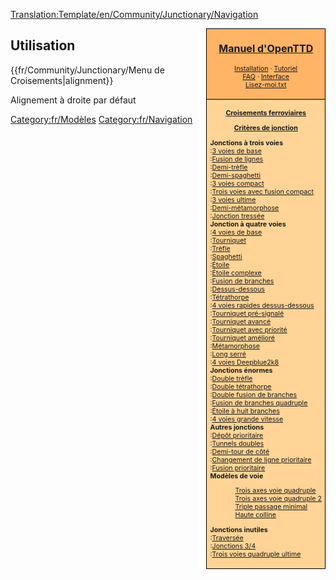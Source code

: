 <noinclude>[[Translation:Template/en/Community/Junctionary/Navigation]]</noinclude></noinclude>
<div style="float:right; padding-left:12px; background:#ffffff;">
<div style="border:1px solid #000000; background:#ffb466; padding:5px; -moz-border-radius-topleft:5px; -moz-border-radius-topright:5px; font-size: 12pt;">
<center><strong><font size="3">[[fr/Manual/Main Page|Manuel d'OpenTTD]]</font></strong></center>
<div style="font-size: 8pt; text-align: center;">
[[fr/Manual/Installation|Installation]] &middot; 
[[fr/Manual/Tutorial/Tutoriel|Tutoriel]]<br />
[[fr/Archive/Community/FAQ|FAQ]] &middot; 
[[fr/Manual/Interface|Interface]]<br />
[[fr/Lisez-moi.txt|Lisez-moi.txt]]
</div>
</div>
<div style="border:1px solid black; border-top-width: 0px; background:#ffd496; padding:5px; -moz-border-radius-bottomleft:5px; -moz-border-radius-bottomright:8px; font-size: 8pt;">

<center>'''[[fr/Community/Junctionary/Main Page|Croisements ferroviaires]]'''</center>
<center>'''[[fr/Community/Junctionary/Critères de jonction|Critères de jonction]]'''</center>

'''Jonctions à trois voies'''<br>
:[[fr/Community/Junctionary/Trois voies de base|3 voies de base]]<br>
:[[fr/Community/Junctionary/Fusion de lignes|Fusion de lignes]]<br>
:[[fr/Community/Junctionary/Demi trèfle|Demi-trèfle]]<br>
:[[fr/Community/Junctionary/Demi Spaghetti|Demi-spaghetti]]<br>
:[[fr/Community/Junctionary/Trois voies compact|3 voies  compact]]<br>
:[[fr/Community/Junctionary/Jonction trois voies avec fusion de branches compact|Trois voies avec fusion compact]]<br>
:[[fr/Community/Junctionary/Trois voies ultime|3 voies ultime]]<br>
:[[fr/Community/Junctionary/Demi Métamorphose|Demi-métamorphose]]<br>
:[[fr/Community/Junctionary/Jonction tressée|Jonction tressée]]<br>

'''Jonction à quatre voies'''<br>
:[[fr/Community/Junctionary/Quatre voies de base|4 voies de base]]<br>
:[[fr/Community/Junctionary/Tourniquet|Tourniquet]]<br>
:[[fr/Archive/Unmapped/Trèfle|Trèfle]]<br>
:[[fr/Community/Junctionary/Spaghetti|Spaghetti]]<br>
:[[fr/Community/Junctionary/Jonction en étoile|Étoile]]<br>
:[[fr/Community/Junctionary/Jonction en étoile complexe|Étoile complexe]]<br>
:[[fr/Community/Junctionary/Fusion de branches|Fusion de branches]]<br>
:[[fr/Community/Junctionary/Jonction dessus-dessous|Dessus-dessous]]<br>
:[[fr/Community/Junctionary/Jonction tétrathorpe|Tétrathorpe]]<br>
:[[fr/Community/Junctionary/Quatre voies à grande vitesse par survol dessus-dessous|4 voies rapides dessus-dessous]]<br>
:[[fr/Community/Junctionary/Tourniquet pré-signalé|Tourniquet pré-signalé]]<br>
:[[fr/Community/Junctionary/Tourniquet avancé|Tourniquet avancé]]<br>
:[[fr/Community/Junctionary/Tourniquet avec priorité|Tourniquet avec priorité]]<br>
:[[fr/Community/Junctionary/Tourniquet amélioré|Tourniquet amélioré]]<br>
:[[fr/Community/Junctionary/Métamorphose|Métamorphose]]<br>
:[[fr/Community/Junctionary/Long serré|Long serré]]<br>
:[[fr/Community/Junctionary/Quatre voies Deepblue2k8|4 voies Deepblue2k8]]<br>

'''Jonctions énormes'''<br>
:[[fr/Community/Junctionary/Double trèfle|Double trèfle]]<br>
:[[fr/Community/Junctionary/Jonction double tétrathorpe|Double tétrathorpe]]<br>
:[[fr/Community/Junctionary/Double fusion de branches|Double fusion de branches]]<br>
:[[fr/Community/Junctionary/Fusion de branches quadruple|Fusion de branches quadruple]]<br>
:[[fr/Community/Junctionary/Jonction en étoile à huit branches|Étoile à huit branches]]<br>
:[[fr/Community/Junctionary/Quatre voies grande vitesse|4 voies grande vitesse]]<br>

'''Autres jonctions'''<br>
:[[fr/Construction de dépôt#configurations-avancees-de-depot|Dépôt prioritaire]]<br>
:[[fr/Community/Junctionary/Tunnels doubles|Tunnels doubles]]<br>
:[[fr/Community/Junctionary/Demi-tour à côté|Demi-tour de côté]]<br>
:[[fr/Community/Junctionary/Changement de ligne prioritaire|Changement de ligne prioritaire]]<br>
:[[fr/Community/Junctionary/Fusion prioritaire|Fusion prioritaire]]<br>

'''Modèles de voie'''
:[[fr/Community/Junctionary/Trois axes voies quadruple|Trois axes voie quadruple]]<br>
:[[fr/Community/Junctionary/Trois axes voies quadruple 2|Trois axes voie quadruple 2]]<br>
:[[fr/Community/Junctionary/Triple passage minimal|Triple passage minimal]]<br>
:[[fr/Community/Junctionary/Haute colline|Haute colline]]<br>

'''Jonctions inutiles'''<br>
:[[fr/Community/Junctionary/Jonction de traversée|Traversée]]<br>
:[[fr/Community/Junctionary/Jonctions trois quarts|Jonctions 3/4]]<br>
:[[fr/Community/Junctionary/Jonction trois voies quadruple ultime|Trois voies quadruple ultime]]<br>

</div>
</div>
<noinclude>


==Utilisation==
<nowiki>{{fr/Community/Junctionary/Menu de Croisements|alignment}}</nowiki>

Alignement à droite par défaut
[[Category:fr/Modèles]][[Category:fr/Navigation]]
</noinclude>
